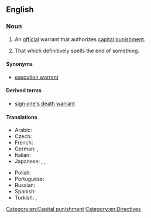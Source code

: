 ==English==
{{wikipedia}}

===Noun===
{{en-noun}}

# An [[official]] warrant that authorizes [[capital punishment]]. [[Category:en:Capital punishment]]
# {{lb|en|figurative}} That which definitively spells the end of something.

====Synonyms====
* [[execution warrant]]

====Derived terms====
* [[sign one's death warrant]]

====Translations====
{{trans-top|warrant that authorizes capital punishment}}
* Arabic: {{t|ar|عقوبَة الإعدام}}
* Czech: {{t|cs|rozsudek smrti|m}}
* French: {{t|fr|condamnation à mort|f}}
* German: {{t+|de|Todesurteil|n}}, {{t|de|Hinrichtungsbefehl|m}}
* Italian: {{t|it|condanna a morte|f}}
* Japanese: {{t+|ja|死刑|sc=Jpan}}, {{t+|ja|死罪|sc=Jpan}}, {{t+|ja|極刑|sc=Jpan}}
{{trans-mid}}
* Polish: {{t+|pl|kara śmierci|f}}
* Portuguese: {{t|pt|sentença de morte|f}}
* Russian: {{t+|ru|сме́ртная ка́знь|f}}
* Spanish: {{t|es|sentencia de muerte|f}}
* Turkish: {{t+|tr|ölüm cezası}}, {{t+|tr|idam cezası}}
{{trans-bottom}}

[[Category:en:Directives]]